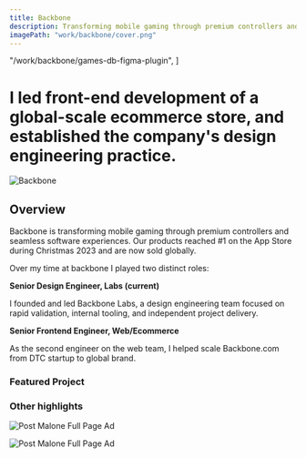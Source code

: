 ```yaml
---
title: Backbone
description: Transforming mobile gaming through premium controllers and seamless software experiences.
imagePath: "work/backbone/cover.png"
---
```




  "/work/backbone/games-db-figma-plugin",
]

# I led front-end development of a global-scale ecommerce store, and established the company's design engineering practice.

<Image
  src={coverImg}
  alt="Backbone"
  width={1600}
  height={900}
  className="rounded-sm shrink-0 bg-muted border shadow"
/>

## Overview
Backbone is transforming mobile gaming through premium controllers and seamless software experiences. Our products reached #1 on the App Store during Christmas 2023 and are now sold globally.

Over my time at backbone I played two distinct roles:<br/>

**Senior Design Engineer, Labs (current)** <br/>

I founded and led Backbone Labs, a design engineering team focused on rapid validation, internal tooling, and independent project delivery.

**Senior Frontend Engineer, Web/Ecommerce** <br/>

As the second engineer on the web team, I helped scale Backbone.com from DTC startup to global brand.

### Featured Project

<WorkList slugs={FEATURED_WORK_SLUGS} />

### Other highlights

<Image
  src={postmalone01Img}
  alt="Post Malone Full Page Ad"
  className="rounded-sm shrink-0 bg-muted border shadow"
/>

<Image  src={postmalone02Img} alt="Post Malone Full Page Ad" className="rounded-sm shrink-0 bg-muted border shadow"/>
